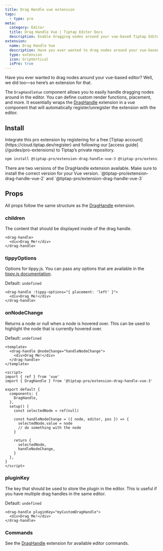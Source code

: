 ```yaml
---
title: Drag Handle vue extension
tags:
  - type: pro
meta:
  category: Editor
  title: Drag Handle Vue | Tiptap Editor Docs
  description: Enable dragging nodes around your vue-based Tiptap Editor with the Drag Handle vue Extension. Learn how to set it up here in the Docs!
extension:
  name: Drag Handle Vue
  description: Have you ever wanted to drag nodes around your vue-based editor? Well, we did too.
  type: extension
  icon: GripVertical
  isPro: true
---
```



Have you ever wanted to drag nodes around your vue-based editor? Well, we did too—so here’s an extension for that.

The `DragHandleVue` component allows you to easily handle dragging nodes around in the editor. You can define custom render functions, placement, and more.
It essentially wraps the [DragHandle](/editor/extensions/functionality/drag-handle) extension in a vue component that will automatically register/unregister the extension with the editor.

<CodeDemo isPro path="/Extensions/DragHandle?selectedTab=Vue" />

## Install

<Callout title="Set up access to Tiptap's private repository" variant="info">
  Integrate this pro extension by registering for a free [Tiptap
  account](https://cloud.tiptap.dev/register) and following our [access
  guide](/guides/pro-extensions) to Tiptap’s private repository.
</Callout>

```bash
npm install @tiptap-pro/extension-drag-handle-vue-3 @tiptap-pro/extension-drag-handle @tiptap-pro/extension-node-range @tiptap/extension-collaboration @tiptap/y-tiptap yjs y-protocols
```

<Callout title="Vue 2 vs. Vue 3" variant="info">
  There are two versions of the DragHandle extension available. Make sure to install the correct
  version for your Vue version. `@tiptap-pro/extension-drag-handle-vue-2` and
  `@tiptap-pro/extension-drag-handle-vue-3`
</Callout>

## Props

All props follow the same structure as the [DragHandle](/editor/extensions/functionality/drag-handle) extension.

### children

The content that should be displayed inside of the drag handle.

```vue
<drag-handle>
  <div>Drag Me!</div>
</drag-handle>
```

### tippyOptions

Options for tippy.js. You can pass any options that are available in the [tippy.js documentation](https://atomiks.github.io/tippyjs/v6/all-props/).

Default: `undefined`

```vue
<drag-handle :tippy-options="{ placement: 'left' }">
  <div>Drag Me!</div>
</drag-handle>
```

### onNodeChange

Returns a node or null when a node is hovered over. This can be used to highlight the node that is currently hovered over.

Default: `undefined`

```vue
<template>
  <drag-handle @nodeChange="handleNodeChange">
    <div>Drag Me!</div>
  </drag-handle>
</template>

<script>
import { ref } from 'vue'
import { DragHandle } from '@tiptap-pro/extension-drag-handle-vue-3'

export default {
  components: {
    DragHandle,
  },
  setup() {
    const selectedNode = ref(null)

    const handleNodeChange = ({ node, editor, pos }) => {
      selectedNode.value = node
      // do something with the node
    }

    return {
      selectedNode,
      handleNodeChange,
    }
  },
}
</script>
```

### pluginKey

The key that should be used to store the plugin in the editor. This is useful if you have multiple drag handles in the same editor.

Default: `undefined`

```vue
<drag-handle pluginKey="myCustomDragHandle">
  <div>Drag Me!</div>
</drag-handle>
```

### Commands

See the [DragHandle](/editor/extensions/functionality/drag-handle) extension for available editor commands.
